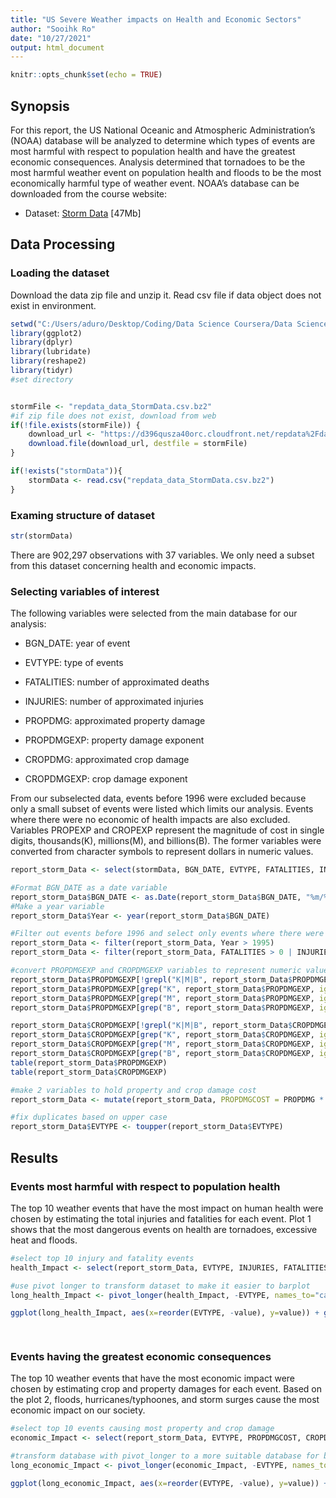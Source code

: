 ---
title: "US Severe Weather impacts on Health and Economic Sectors"
author: "Sooihk Ro"
date: "10/27/2021"
output: html_document
---

```{r setup, include=FALSE}
knitr::opts_chunk$set(echo = TRUE)
```


## Synopsis

For this report, the US National Oceanic and Atmospheric Administration's (NOAA) database will be analyzed to determine which types of events are most harmful with respect to population health and have the greatest economic consequences. Analysis determined that tornadoes to be the most harmful weather event on population health and floods to be the most economically harmful type of weather event. NOAA's database can be downloaded from the course website:

- Dataset: [Storm Data](https://d396qusza40orc.cloudfront.net/repdata%2Fdata%2FStormData.csv.bz2) [47Mb]


## Data Processing

### Loading the dataset
Download the data zip file and unzip it. Read csv file if data object does not exist in environment. 

```{r loadData, message=FALSE, warning=FALSE}
setwd("C:/Users/aduro/Desktop/Coding/Data Science Coursera/Data Science Specialization/5 Reproducible Research/Module 4/")
library(ggplot2)
library(dplyr)
library(lubridate)
library(reshape2)
library(tidyr)
#set directory


stormFile <- "repdata_data_StormData.csv.bz2"
#if zip file does not exist, download from web
if(!file.exists(stormFile)) {
    download_url <- "https://d396qusza40orc.cloudfront.net/repdata%2Fdata%2FStormData.csv.bz2"
    download.file(download_url, destfile = stormFile)
}

if(!exists("stormData")){
    stormData <- read.csv("repdata_data_StormData.csv.bz2")
}
```

### Examing structure of dataset

```{r examineData}
str(stormData)
```
There are  902,297 observations with 37 variables. We only need a subset from this dataset concerning health and economic impacts.

### Selecting variables of interest
The following variables were selected from the main database for our analysis:

- BGN_DATE: year of event 

- EVTYPE:  type of events

- FATALITIES: number of approximated deaths

- INJURIES: number of approximated injuries

- PROPDMG: approximated property damage

- PROPDMGEXP: property damage exponent 

- CROPDMG: approximated crop damage

- CROPDMGEXP: crop damage exponent


From our subselected data, events before 1996 were excluded because only a small subset of events were listed which limits our analysis. Events where there were no economic of health impacts are also excluded. Variables PROPEXP and CROPEXP represent the magnitude of cost in single digits, thousands(K), millions(M), and billions(B). The former variables were converted from character symbols to represent dollars in numeric values.


```{r subset}
report_storm_Data <- select(stormData, BGN_DATE, EVTYPE, FATALITIES, INJURIES, PROPDMG, PROPDMGEXP, CROPDMG, CROPDMGEXP) 

#Format BGN_DATE as a date variable 
report_storm_Data$BGN_DATE <- as.Date(report_storm_Data$BGN_DATE, "%m/%d/%Y")
#Make a year variable
report_storm_Data$Year <- year(report_storm_Data$BGN_DATE)

#Filter out events before 1996 and select only events where there were damages
report_storm_Data <- filter(report_storm_Data, Year > 1995)
report_storm_Data <- filter(report_storm_Data, FATALITIES > 0 | INJURIES > 0 | PROPDMG > 0 | CROPDMG > 0)

#convert PROPDMGEXP and CROPDMGEXP variables to represent numeric values
report_storm_Data$PROPDMGEXP[!grepl("K|M|B", report_storm_Data$PROPDMGEXP, ignore.case = TRUE)] <- 1
report_storm_Data$PROPDMGEXP[grep("K", report_storm_Data$PROPDMGEXP, ignore.case = TRUE)] <- 1000
report_storm_Data$PROPDMGEXP[grep("M", report_storm_Data$PROPDMGEXP, ignore.case = TRUE)] <- 1000000
report_storm_Data$PROPDMGEXP[grep("B", report_storm_Data$PROPDMGEXP, ignore.case = TRUE)] <- 1000000000

report_storm_Data$CROPDMGEXP[!grepl("K|M|B", report_storm_Data$CROPDMGEXP, ignore.case = TRUE)] <- 1
report_storm_Data$CROPDMGEXP[grep("K", report_storm_Data$CROPDMGEXP, ignore.case = TRUE)] <- 1000
report_storm_Data$CROPDMGEXP[grep("M", report_storm_Data$CROPDMGEXP, ignore.case = TRUE)] <- 1000000
report_storm_Data$CROPDMGEXP[grep("B", report_storm_Data$CROPDMGEXP, ignore.case = TRUE)] <- 1000000000
table(report_storm_Data$PROPDMGEXP)
table(report_storm_Data$CROPDMGEXP)

#make 2 variables to hold property and crop damage cost
report_storm_Data <- mutate(report_storm_Data, PROPDMGCOST = PROPDMG * as.numeric(PROPDMGEXP), CROPDMGCOST = CROPDMG * as.numeric(CROPDMGEXP))

#fix duplicates based on upper case
report_storm_Data$EVTYPE <- toupper(report_storm_Data$EVTYPE)
```

## Results
### Events most harmful with respect to population health
The top 10 weather events that have the most impact on human health were chosen by estimating the total injuries and fatalities for each event. Plot 1 shows that the most dangerous events on health are tornadoes, excessive heat and floods. 

```{r healthImpact}
#select top 10 injury and fatality events 
health_Impact <- select(report_storm_Data, EVTYPE, INJURIES, FATALITIES) %>% group_by(EVTYPE) %>% summarise(injuries=sum(INJURIES), fatalities=sum(FATALITIES), total = sum(INJURIES) + sum(FATALITIES)) %>% arrange(desc(total)) %>% head(10)

#use pivot longer to transform dataset to make it easier to barplot
long_health_Impact <- pivot_longer(health_Impact, -EVTYPE, names_to="casualty", values_to = "value") 

ggplot(long_health_Impact, aes(x=reorder(EVTYPE, -value), y=value)) + geom_bar(stat="identity",aes(fill=casualty), position="dodge") + labs(x="Event Type", y="Frequency", title="Top 10 Most Harmful Weather Events On Health") + theme(plot.title=element_text(face="bold",hjust=0.5 ), axis.text.x = element_text(angle=45, hjust=0.9))

                
```

### Events having the greatest economic consequences
The top 10 weather events that have the most economic impact were chosen by estimating crop and property damages for each event. Based on the plot 2, floods, hurricanes/typhoones, and storm surges cause the most economic impact on our society. 
```{r economicImpact}
#select top 10 events causing most property and crop damage
economic_Impact <- select(report_storm_Data, EVTYPE, PROPDMGCOST, CROPDMGCOST) %>% group_by(EVTYPE) %>% summarise(PropertyCost=sum(PROPDMGCOST), CropCost=sum(CROPDMGCOST), total=sum(PROPDMGCOST)+sum(CROPDMGCOST)) %>% arrange(desc(total)) %>% head(10)

#transform database with pivot_longer to a more suitable database for bar plotting
long_economic_Impact <- pivot_longer(economic_Impact, -EVTYPE, names_to = "damages", values_to = "value")

ggplot(long_economic_Impact, aes(x=reorder(EVTYPE, -value), y=value)) + geom_bar(stat="identity", aes(fill=damages), position="dodge") + labs(x="Event Type", y="Cost of damages in dollars", title="Top 10 Weather Events that cause the most Economic Impact") + theme(plot.title=element_text(face="bold", hjust=0.5), axis.text.x=element_text(angle=45, hjust=0.9))
```





